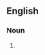 ==English==

===Noun===
{{en-noun|sg=[[spaghetti]] [[Western]]}}

# {{alternative spelling of|[[spaghetti western]]}}
